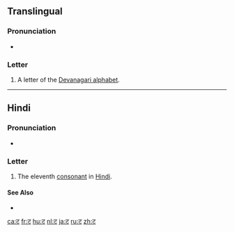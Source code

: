 {{character info/new|image=[[File:Deva-ट-order.gif|100px]]}}
{{also|द|ढ|ਟ}}
==Translingual==

===Pronunciation===
* {{IPA|/ʈə/|lang=mul}}

===Letter===
{{mul-Deva|ṭa}}

# A letter of the [[Devanagari alphabet]].

----

==Hindi==

===Pronunciation===
* {{IPA|[ʈə]|lang=hi}}

===Letter===
{{head|hi|letter}}

# The eleventh [[consonant]] in [[Hindi]].

====See Also====
* {{list:Devanagari script letters/hi}}

[[ca:ट]]
[[fr:ट]]
[[hu:ट]]
[[nl:ट]]
[[ja:ट]]
[[ru:ट]]
[[zh:ट]]